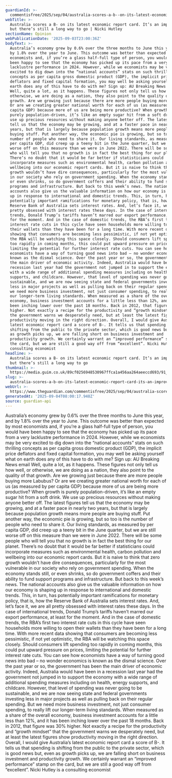 ```yaml
---
guardianId: >-
  commentisfree/2025/sep/04/australia-scores-a-b--on-its-latest-economic-report-card-its-an-improvement-but-theres-still-a-long-way-to-go
webTitle: >-
  Australia scores a B- on its latest economic report card. It’s an improvement,
  but there’s still a long way to go | Nicki Hutley
sectionName: Opinion
webPublicationDate: '2025-09-03T23:00:36Z'
bodyText: >-
  Australia’s economy grew by 0.6% over the three months to June this year, and
  by 1.8% over the year to June. This outcome was better than expected by most
  economists and, if you’re a glass half-full type of person, you would have
  been happy to see that the economy has picked up its pace from a very
  lacklustre performance in 2024. However, while we economists may be very
  excited to dig down into the “national accounts” stats on such thrilling
  concepts as per capita gross domestic product (GDP), the implicit price
  deflators and fixed capital formation, you may well be asking yourself what on
  earth does any of this have to do with me? Sign up: AU Breaking News email
  Well, quite a lot, as it happens. These figures not only tell us how well, or
  otherwise, we are doing as a nation, they also point to the quality of that
  growth. Are we growing just because there are more people buying more Labubus?
  Or are we creating greater national worth for each of us (as measured by per
  capita GDP) because more of us are being more productive? When growth is
  purely population-driven, it’s like an empty sugar hit from a soft drink. We
  use up precious resources without making anyone better off. The latest figures
  tell us that the economy may be growing, and at a faster pace in nearly two
  years, but that is largely because population growth means more people are
  buying stuff. Put another way, the economic pie is growing, but so too is the
  number of people who need to share it. Our living standards, as measured by
  per capita GDP, did creep up a teeny bit in the June quarter, but we are still
  worse off on this measure than we were in June 2022. There will be some people
  who will tell you that no growth is in fact the best thing for our planet.
  There’s no doubt that it would be far better if statisticians could
  incorporate measures such as environmental health, carbon pollution and
  wellbeing into our economic report cards. But it is naive to think that zero
  growth wouldn’t have dire consequences, particularly for the most vulnerable
  in our society who rely on government spending. When the economy stands still,
  or even shrinks, so do government coffers and their ability to fund support
  programs and infrastructure. But back to this week’s news. The national
  accounts also give us the valuable information on how our economy is shaping
  up in response to international and domestic trends. This, in turn, has
  potentially important ramifications for monetary policy, that is, how the
  Reserve Bank of Australia sets interest rates. And, let’s face it, we are all
  pretty obsessed with interest rates these days. In the case of international
  trends, Donald Trump’s tariffs haven’t marred our export performance, at least
  for the moment. And in the case of domestic trends, the RBA’s first two
  interest rate cuts in this cycle have seen households more willing to open
  their wallets than they have been for a long time. With more recent data
  showing that consumers are becoming less pessimistic, if not yet optimistic,
  the RBA will be watching this space closely. Should consumers lift spending
  too rapidly in coming months, this could put upward pressure on prices,
  limiting the potential for further interest rate cuts. You can see how
  economists have a way of turning good news into bad – no wonder economics is
  known as the dismal science. Over the past year or so, the government has been
  the main driver of economic activity. Indeed, Australia would have been in a
  recession last year had the government not jumped in to support the economy
  with a wide range of additional spending measures including on health, energy
  supports, and childcare. However, that level of spending was never going to be
  sustainable, and we are now seeing state and federal governments investing
  less in major projects as well as pulling back on their regular spending. But
  we need more business investment, not just consumer spending, to really lift
  our longer-term living standards. When measured as a share of the overall
  economy, business investment accounts for a little less than 12%, and it has
  been inching lower over the past 18 months. Back in 2012, that figure was 30%
  higher. Not exactly a recipe for the productivity and “growth mindset” that
  the government warns we desperately need, but at least the latest figures show
  productivity moving in the right direction. Overall, I would give Australia’s
  latest economic report card a score of B-. It tells us that spending is
  shifting from the public to the private sector, which is good news but, even
  as growth picks up, we are falling short on business investment and
  productivity growth. We certainly warrant an “improved performance” stamp on
  the card, but we are still a good way off from “excellent”. Nicki Hutley is a
  consulting economist
headline: >-
  Australia scores a B- on its latest economic report card. It’s an improvement,
  but there’s still a long way to go
thumbnail: >-
  https://media.guim.co.uk/89cf0256948530967ffca1a456aa264aeeccd693/91_0_2461_1969/500.jpg
slug: >-
  australia-scores-a-b-on-its-latest-economic-report-card-its-an-improvement-but-theres-still-a-long-way-to-go-or-nicki-hutley
webUrl: >-
  https://www.theguardian.com/commentisfree/2025/sep/04/australia-scores-a-b--on-its-latest-economic-report-card-its-an-improvement-but-theres-still-a-long-way-to-go
generatedAt: '2025-09-04T08:00:17.948Z'
source: guardian-api
---
```

Australia’s economy grew by 0.6% over the three months to June this year, and by 1.8% over the year to June. This outcome was better than expected by most economists and, if you’re a glass half-full type of person, you would have been happy to see that the economy has picked up its pace from a very lacklustre performance in 2024. However, while we economists may be very excited to dig down into the “national accounts” stats on such thrilling concepts as per capita gross domestic product (GDP), the implicit price deflators and fixed capital formation, you may well be asking yourself what on earth does any of this have to do with me? Sign up: AU Breaking News email Well, quite a lot, as it happens. These figures not only tell us how well, or otherwise, we are doing as a nation, they also point to the quality of that growth. Are we growing just because there are more people buying more Labubus? Or are we creating greater national worth for each of us (as measured by per capita GDP) because more of us are being more productive? When growth is purely population-driven, it’s like an empty sugar hit from a soft drink. We use up precious resources without making anyone better off. The latest figures tell us that the economy may be growing, and at a faster pace in nearly two years, but that is largely because population growth means more people are buying stuff. Put another way, the economic pie is growing, but so too is the number of people who need to share it. Our living standards, as measured by per capita GDP, did creep up a teeny bit in the June quarter, but we are still worse off on this measure than we were in June 2022. There will be some people who will tell you that no growth is in fact the best thing for our planet. There’s no doubt that it would be far better if statisticians could incorporate measures such as environmental health, carbon pollution and wellbeing into our economic report cards. But it is naive to think that zero growth wouldn’t have dire consequences, particularly for the most vulnerable in our society who rely on government spending. When the economy stands still, or even shrinks, so do government coffers and their ability to fund support programs and infrastructure. But back to this week’s news. The national accounts also give us the valuable information on how our economy is shaping up in response to international and domestic trends. This, in turn, has potentially important ramifications for monetary policy, that is, how the Reserve Bank of Australia sets interest rates. And, let’s face it, we are all pretty obsessed with interest rates these days. In the case of international trends, Donald Trump’s tariffs haven’t marred our export performance, at least for the moment. And in the case of domestic trends, the RBA’s first two interest rate cuts in this cycle have seen households more willing to open their wallets than they have been for a long time. With more recent data showing that consumers are becoming less pessimistic, if not yet optimistic, the RBA will be watching this space closely. Should consumers lift spending too rapidly in coming months, this could put upward pressure on prices, limiting the potential for further interest rate cuts. You can see how economists have a way of turning good news into bad – no wonder economics is known as the dismal science. Over the past year or so, the government has been the main driver of economic activity. Indeed, Australia would have been in a recession last year had the government not jumped in to support the economy with a wide range of additional spending measures including on health, energy supports, and childcare. However, that level of spending was never going to be sustainable, and we are now seeing state and federal governments investing less in major projects as well as pulling back on their regular spending. But we need more business investment, not just consumer spending, to really lift our longer-term living standards. When measured as a share of the overall economy, business investment accounts for a little less than 12%, and it has been inching lower over the past 18 months. Back in 2012, that figure was 30% higher. Not exactly a recipe for the productivity and “growth mindset” that the government warns we desperately need, but at least the latest figures show productivity moving in the right direction. Overall, I would give Australia’s latest economic report card a score of B-. It tells us that spending is shifting from the public to the private sector, which is good news but, even as growth picks up, we are falling short on business investment and productivity growth. We certainly warrant an “improved performance” stamp on the card, but we are still a good way off from “excellent”. Nicki Hutley is a consulting economist
